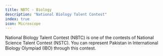```yaml
---
title: NBTC - Biology
description: "National Biology Talent Contest"
index: true
icon: Microscope
---
```


National Biology Talent Contest (NBTC) is one of the contests of National Science Talent Contest (NSTC). You can represent Pakistan in International Biology Olympiad (IBO) through this contest.
